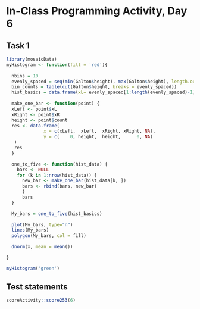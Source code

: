 # In-Class Programming Activity, Day 6

## Task 1

```r
library(mosaicData)
myHistogram <- function(fill = 'red'){
  
  nbins = 10
  evenly_spaced = seq(min(Galton$height), max(Galton$height), length.out = nbins+1)
  bin_counts = table(cut(Galton$height, breaks = evenly_spaced))
  hist_basics = data.frame(xL= evenly_spaced[1:length(evenly_spaced)-1], xR = evenly_spaced[2:length(evenly_spaced)], count= as.numeric(bin_counts))
  
  make_one_bar <- function(point) {
  xLeft <- point$xL
  xRight <- point$xR
  height <- point$count
  res <- data.frame(
              x = c(xLeft,  xLeft,  xRight, xRight, NA),
              y = c(    0, height,  height,      0, NA)
   )
   res
  }

  one_to_five <- function(hist_data) {
    bars <- NULL
    for (k in 1:nrow(hist_data)) {
      new_bar <- make_one_bar(hist_data[k, ])
      bars <- rbind(bars, new_bar)
      }
      bars
  }

  My_bars = one_to_five(hist_basics)
  
  plot(My_bars, type="n")
  lines(My_bars)
  polygon(My_bars, col = fill)
  
  dnorm(x, mean = mean())

}

myHistogram('green')

```


## Test statements

```r
scoreActivity::score253(6)
```